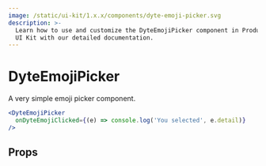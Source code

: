 ```yaml
---
image: /static/ui-kit/1.x.x/components/dyte-emoji-picker.svg
description: >-
  Learn how to use and customize the DyteEmojiPicker component in ProductDB's React
  UI Kit with our detailed documentation.
---
```


# DyteEmojiPicker

A very simple emoji picker component.

```jsx live
<DyteEmojiPicker
  onDyteEmojiClicked={(e) => console.log('You selected', e.detail)}
/>
```

## Props

<PropsTable of="dyte-emoji-picker" />

<head>
  <title>React UI Kit DyteEmojiPicker</title>
</head>
